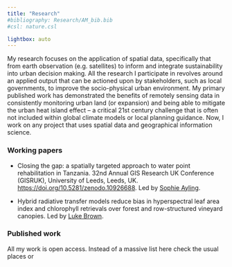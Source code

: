 ```yaml
---
title: "Research" 
#bibliography: Research/AM_bib.bib
#csl: nature.csl

lightbox: auto
---
```


My research focuses on the application of spatial data, specifically that from earth observation (e.g. satellites) to inform and integrate sustainability into urban decision making. All the research I participate in revolves around an applied output that can be actioned upon by stakeholders, such as local governments, to improve the socio-physical urban environment. My primary published work has demonstrated the benefits of remotely sensing data in consistently monitoring urban land (or expansion) and being able to mitigate the urban heat island effect – a critical 21st century challenge that is often not included within global climate models or local planning guidance. Now, I work on any project that uses spatial data and geographical information science.

### Working papers


-   Closing the gap: a spatially targeted approach to water point rehabilitation in Tanzania. 32nd Annual GIS Research UK Conference (GISRUK), University of Leeds, Leeds, UK. <https://doi.org/10.5281/zenodo.10926688>. Led by [Sophie Ayling](https://blogs.worldbank.org/en/team/s/sophie-ayling).

-   Hybrid radiative transfer models reduce bias in hyperspectral leaf area index and chlorophyll retrievals over forest and row-structured vineyard canopies. Led by [Luke Brown](https://www.salford.ac.uk/our-staff/luke-brown).



### Published work  

All my work is open access. Instead of a massive list here check the usual places [<i class="ai ai-google-scholar-square ai-lg"></i>](https://scholar.google.com/citations?user=wLrJwyQAAAAJ&hl=en) or [<i class="ai ai-orcid ai-lg"></i>](https://orcid.org/0000-0003-0356-1623)

